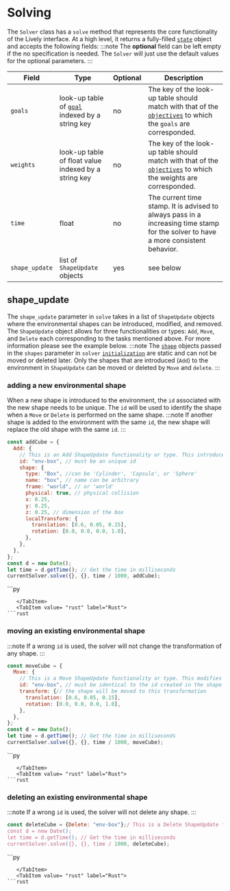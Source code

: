 # Solving


The `Solver` class has a `solve` method that represents the core functionality of the Lively interface. At a high level, it returns a fully-filled [`state`](../../state) object and accepts the following fields:
:::note
The **optional** field can be left empty if the no specification is needed. The `Solver` will just use the default values for the optional parameters.
:::

| Field          | Type                                                                | Optional | Description                                                                                                                        |
| -------------- | ------------------------------------------------------------------- | -------- | ---------------------------------------------------------------------------------------------------------------------------------- |
| `goals`        | look-up table of [`goal`](../../Goals/goal) indexed by a string key | no       | The key of the look-up table should match with that of the [`objectives`](../../Objectives) to which the `goals` are corresponded. |
| `weights`      | look-up table of float value indexed by a string key                | no       | The key of the look-up table should match with that of the [`objectives`](../../Objectives) to which the weights are corresponded. |
| `time`         | float                                                               | no       | The current time stamp. It is advised to always pass in a increasing time stamp for the solver to have a more consistent behavior. |
| `shape_update` | list of `ShapeUpdate` objects                                       | yes      | see below                                                                                                                          |

## shape_update

The `shape_update` parameter in `solve` takes in a list of `ShapeUpdate` objects where the environmental shapes can be introduced, modified, and removed.
The `ShapeUpdate` object allows for three functionalities or types: `Add`, `Move`, and `Delete` each corresponding to the tasks mentioned above. For more information please see the example below.
:::note
The [`shape`](../../Shapes/) objects passed in the `shapes` parameter in `solver` [`initialization`](../initialization) are static and can not be moved or deleted later. Only the shapes that are introduced (`Add`) to the environment in `ShapeUpdate` can be moved or deleted by `Move` and `delete`.
:::

### adding a new environmental shape

When a new shape is introduced to the environment, the `id` associated with the new shape needs to be unique.
The `id` will be used to identify the shape when a `Move` or `Delete` is performed on the same shape.
:::note
If another shape is added to the environment with the same `id`, the new shape will replace the old shape with the same `id`.
:::

<Tabs>
  <TabItem value="js" label="Javascript">

```js
const addCube = {
  Add: {
    // This is an Add ShapeUpdate functionality or type. This introduce a new Cube with "env-box" as the id to the environment.
    id: "env-box", // must be an unique id
    shape: {
      type: "Box", //can be 'Cylinder', 'Capsule', or 'Sphere'
      name: "box", // name can be arbitrary
      frame: "world", // or 'world'
      physical: true, // physical collision
      x: 0.25,
      y: 0.25,
      z: 0.25, // dimension of the box
      localTransform: {
        translation: [0.6, 0.05, 0.15],
        rotation: [0.0, 0.0, 0.0, 1.0],
      },
    },
  },
};
const d = new Date();
let time = d.getTime(); // Get the time in milliseconds
currentSolver.solve({}, {}, time / 1000, addCube);
```

  </TabItem>
  <TabItem value="py" label="Python">
```py

````
   </TabItem>
   <TabItem value= "rust" label="Rust">
```rust

````

   </TabItem>
</Tabs>

### moving an existing environmental shape
:::note
If a wrong `id` is used, the solver will not change the transformation of any shape.
:::

<Tabs>
  <TabItem value="js" label="Javascript">

```js
const moveCube = {
  Move: {
    // This is a Move ShapeUpdate functionality or type. This modifies the transform of the Cube introduced by Add in the environment
    id: "env-box", // must be identical to the id created in the shape is added
    transform: {// the shape will be moved to this transformation
      translation: [0.6, 0.05, 0.15],
      rotation: [0.0, 0.0, 0.0, 1.0],
    },
  },
};
const d = new Date();
let time = d.getTime(); // Get the time in milliseconds
currentSolver.solve({}, {}, time / 1000, moveCube);
```

  </TabItem>
  <TabItem value="py" label="Python">
```py

````
   </TabItem>
   <TabItem value= "rust" label="Rust">
```rust

````

   </TabItem>
</Tabs>

### deleting an existing environmental shape
:::note
If a wrong `id` is used, the solver will not delete any shape.
:::

<Tabs>
  <TabItem value="js" label="Javascript">

```js
const deleteCube = {Delete: "env-box"};/ This is a Delete ShapeUpdate functionality or type. This deletes the Cube introduced by Add in the environment.
const d = new Date();
let time = d.getTime(); // Get the time in milliseconds
currentSolver.solve({}, {}, time / 1000, deleteCube);
```

  </TabItem>
  <TabItem value="py" label="Python">
```py

````
   </TabItem>
   <TabItem value= "rust" label="Rust">
```rust

````

   </TabItem>
</Tabs>

